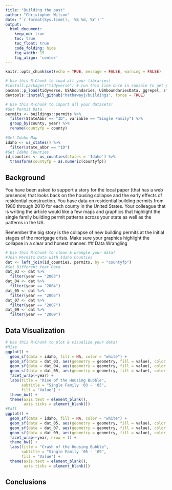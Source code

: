 ```yaml
---
title: "Building the past"
author: "Christopher Wilson"
date: "`r format(Sys.time(), '%B %d, %Y')`"
output:
  html_document:  
    keep_md: true
    toc: true
    toc_float: true
    code_folding: hide
    fig_width: 15
    fig_align: 'center'
---
```


```r
knitr::opts_chunk$set(echo = TRUE, message = FALSE, warning = FALSE)
```

```r
# Use this R-Chunk to load all your libraries!
#install.packages("tidyverse") # run this line once in console to get package
pacman::p_load(tidyverse, USAboundaries, USAboundariesData, ggrepel, sf)
devtools::install_github("hathawayj/buildings", force = TRUE)

```

```r
# Use this R-Chunk to import all your datasets!
#Get Permit Data
permits <- buildings::permits %>% 
  filter(StateAbbr == "ID", variable == "Single Family") %>% 
  group_by(county, year) %>% 
  rename(countyfp = county) 
  
#Get Idaho Map
idaho <- us_states() %>% 
  filter(state_abbr == "ID")
#Get Idaho Counties
id_counties <- us_counties(states = 'Idaho') %>% 
  transform(countyfp = as.numeric(countyfp))
```

## Background

You have been asked to support a story for the local paper (that has a web presence) that looks back on the housing collapse and the early effects of residential construction. You have data on residential building permits from 1980 through 2010 for each county in the United States. Your colleague that is writing the article would like a few maps and graphics that highlight the single family building permit patterns across your state as well as the patterns in the US.

Remember the big story is the collapse of new building permits at the initial stages of the mortgage crisis. Make sure your graphics highlight the collapse in a clear and honest manner.
## Data Wrangling

```r
# Use this R-Chunk to clean & wrangle your data!
#Join Permits Data with Idaho Counties
dat <- left_join(id_counties, permits, by = "countyfp")
#Get Different Year Data
dat_03 <- dat %>% 
  filter(year == "2003")
dat_04 <- dat %>% 
  filter(year == "2004")
dat_05 <- dat %>% 
  filter(year == "2005")
dat_07 <- dat %>% 
  filter(year == "2007")
dat_09 <- dat %>% 
  filter(year == "2009")
```

## Data Visualization

```r
# Use this R-Chunk to plot & visualize your data!
#Rise
ggplot() + 
  geom_sf(data = idaho, fill = NA, color = "white") +
  geom_sf(data = dat_03, aes(geometry = geometry, fill = value), color = "white") +
  geom_sf(data = dat_04, aes(geometry = geometry, fill = value), color = "white") +
  geom_sf(data = dat_05, aes(geometry = geometry, fill = value), color = "white") +
  facet_wrap(~year) +
  labs(title = "Rise of the Housing Bubble",
       subtitle = "Single Family '03 - '05",
       fill = "Value") +
  theme_bw() +
  theme(axis.text = element_blank(),
        axis.ticks = element_blank()) 
#Fall
ggplot() + 
  geom_sf(data = idaho, fill = NA, color = "white") +
  geom_sf(data = dat_05, aes(geometry = geometry, fill = value), color = "white") +
  geom_sf(data = dat_07, aes(geometry = geometry, fill = value), color = "white") +
  geom_sf(data = dat_09, aes(geometry = geometry, fill = value), color = "white") +
  facet_wrap(~year, nrow = 1) +
  theme_bw() +
  labs(title = "Crash of the Housing Bubble",
       subtitle = "Single Family '05 - '09",
       fill = "Value") +
  theme(axis.text = element_blank(),
        axis.ticks = element_blank())
```

## Conclusions
